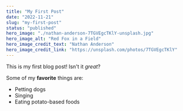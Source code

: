 ```yaml
---
title: "My First Post"
date: "2022-11-21"
slug: "my-first-post"
status: "published"
hero_image: "./nathan-anderson-7TGVEgcTKlY-unsplash.jpg"
hero_image_alt: "Red Fox in a Field"
hero_image_credit_text: "Nathan Anderson"
hero_image_credit_link: "https://unsplash.com/photos/7TGVEgcTKlY"
---
```


This is my first blog post! Isn't it *great*?

Some of my **favorite** things are:

* Petting dogs
* Singing
* Eating potato-based foods